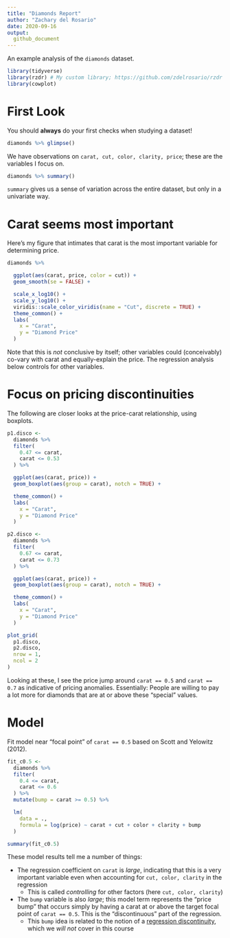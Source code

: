 ```yaml
---
title: "Diamonds Report"
author: "Zachary del Rosario"
date: 2020-09-16
output:
  github_document
---
```


An example analysis of the `diamonds` dataset.

```r
library(tidyverse)
library(rzdr) # My custom library; https://github.com/zdelrosario/rzdr
library(cowplot)
```

# First Look
<!-- -------------------------------------------------- -->

You should **always** do your first checks when studying a dataset!

```r
diamonds %>% glimpse()
```

We have observations on `carat, cut, color, clarity, price`; these are the variables I focus on.

```r
diamonds %>% summary()
```

`summary` gives us a sense of variation across the entire dataset, but only in a univariate way.

# Carat seems most important
<!-- -------------------------------------------------- -->

Here's my figure that intimates that carat is the most important variable for
determining price.

```r
diamonds %>%

  ggplot(aes(carat, price, color = cut)) +
  geom_smooth(se = FALSE) +

  scale_x_log10() +
  scale_y_log10() +
  viridis::scale_color_viridis(name = "Cut", discrete = TRUE) +
  theme_common() +
  labs(
    x = "Carat",
    y = "Diamond Price"
  )
```

Note that this is *not* conclusive by itself; other variables could
(conceivably) co-vary with carat and equally-explain the price. The regression
analysis below controls for other variables.

# Focus on pricing discontinuities
<!-- ------------------------- -->

The following are closer looks at the price-carat relationship, using boxplots.

```r
p1.disco <-
  diamonds %>%
  filter(
    0.47 <= carat,
    carat <= 0.53
  ) %>%

  ggplot(aes(carat, price)) +
  geom_boxplot(aes(group = carat), notch = TRUE) +

  theme_common() +
  labs(
    x = "Carat",
    y = "Diamond Price"
  )

p2.disco <-
  diamonds %>%
  filter(
    0.67 <= carat,
    carat <= 0.73
  ) %>%

  ggplot(aes(carat, price)) +
  geom_boxplot(aes(group = carat), notch = TRUE) +

  theme_common() +
  labs(
    x = "Carat",
    y = "Diamond Price"
  )

plot_grid(
  p1.disco,
  p2.disco,
  nrow = 1,
  ncol = 2
)
```

Looking at these, I see the price jump around `carat == 0.5` and `carat == 0.7` as indicative of pricing anomalies. Essentially: People are willing to pay a lot more for diamonds that are at or above these "special" values.

# Model
<!-- -------------------------------------------------- -->

Fit model near "focal point" of `carat == 0.5` based on Scott and Yelowitz (2012).

```r
fit_c0.5 <-
  diamonds %>%
  filter(
    0.4 <= carat,
    carat <= 0.6
  ) %>%
  mutate(bump = carat >= 0.5) %>%

  lm(
    data = .,
    formula = log(price) ~ carat + cut + color + clarity + bump
  )

summary(fit_c0.5)
```

These model results tell me a number of things:

- The regression coefficient on `carat` is *large*, indicating that this is a very important variable even when accounting for `cut, color, clarity` in the regression
  - This is called *controlling* for other factors (here `cut, color, clarity`)
- The `bump` variable is also *large*; this model term represents the "price bump" that occurs simply by having a carat at or above the target focal point of `carat == 0.5`. This is the "discontinuous" part of the regression.
  - This `bump` idea is related to the notion of a [regression discontinuity](https://en.wikipedia.org/wiki/Regression_discontinuity_design), which we *will not* cover in this course
